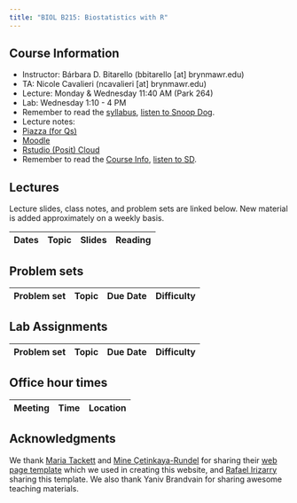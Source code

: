 ```yaml
---
title: "BIOL B215: Biostatistics with R"
---
```


## Course Information


* Instructor: Bárbara D. Bitarello (bbitarello [at] brynmawr.edu)
* TA: Nicole Cavalieri (ncavalieri [at] brynmawr.edu)
* Lecture: Monday \& Wednesday 11:40 AM (Park 264)
* Lab: Wednesday 1:10 - 4 PM
* Remember to read the [syllabus](syllabus.qmd), [listen to Snoop Dog](https://www.youtube.com/embed/aL_fP5axQV4).
* Lecture notes: 
* [Piazza (for Qs)](https://piazza.com/brynmawr/fall2025/bmcbiolb215001f25)
* [Moodle](https://moodle.brynmawr.edu/course/view.php?id=8224)
* [Rstudio (Posit) Cloud](https://posit.cloud/spaces/678147/join?access_code=hl0WMhTu8LNwvW1hn-uIdm_lx1Xm8sCjIUMwCW24)
* Remember to read the [Course Info](syllabus.qmd), [listen to SD](https://www.youtube.com/embed/aL_fP5axQV4).

## Lectures 

Lecture slides, class notes, and problem sets are linked below. New material is added approximately on a weekly basis.

| Dates   | Topic  |    Slides | Reading |
|:-------------------|:---------|:----------|:----------|


## Problem sets

| Problem set| Topic | Due Date |  Difficulty |
|:-------|:--------------|:---------|:----------|

## Lab Assignments

| Problem set| Topic | Due Date |  Difficulty |
|:-------|:--------------|:---------|:----------|


## Office hour times

| Meeting | Time  | Location                 |
|---------|----------|------------------------|

## Acknowledgments

We thank [Maria Tackett](https://github.com/matackett) and [Mine Çetinkaya-Rundel](https://github.com/mine-cetinkaya-rundel) for sharing their [web page template](https://github.com/rstudio-conf-2022/teach-ds-course-website/tree/main) which we used in creating this website, and [Rafael Irizarry](https://github.com/rafalab) sharing this template. We also thank Yaniv Brandvain for sharing awesome teaching materials.